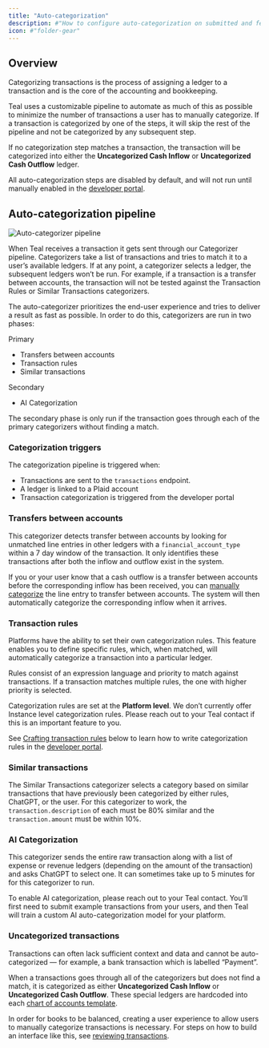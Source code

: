 ```yaml
---
title: "Auto-categorization"
description: #"How to configure auto-categorization on submitted and fetched transactions."
icon: #"folder-gear"
---
```


## Overview

Categorizing transactions is the process of assigning a ledger to a transaction and is the core of the accounting and bookkeeping.

Teal uses a customizable pipeline to automate as much of this as possible to minimize the number of transactions a user has to manually categorize. If a transaction is categorized by one of the steps, it will skip the rest of the pipeline and not be categorized by any subsequent step.

If no categorization step matches a transaction, the transaction will be categorized into either the **Uncategorized Cash Inflow** or **Uncategorized Cash Outflow** ledger.

All auto-categorization steps are disabled by default, and will not run until manually enabled in the [developer portal]().

## Auto-categorization pipeline

![Auto-categorizer pipeline](/images/auto-categorizer-pipeline.png)

When Teal receives a transaction it gets sent through our Categorizer pipeline. Categorizers take a list of transactions and tries to match it to a user’s available ledgers. If at any point, a categorizer selects a ledger, the subsequent ledgers won’t be run. For example, if a transaction is a transfer between accounts, the transaction will not be tested against the Transaction Rules or Similar Transactions categorizers.

The auto-categorizer prioritizes the end-user experience and tries to deliver a result as fast as possible. In order to do this, categorizers are run in two phases:

Primary

- Transfers between accounts
- Transaction rules
- Similar transactions

Secondary

- AI Categorization

The secondary phase is only run if the transaction goes through each of the primary categorizers without finding a match.

### Categorization triggers

The categorization pipeline is triggered when:

- Transactions are sent to the `transactions` endpoint.
- A ledger is linked to a Plaid account
- Transaction categorization is triggered from the developer portal

### Transfers between accounts

This categorizer detects transfer between accounts by looking for unmatched line entries in other ledgers with a `financial_account_type` within a 7 day window of the transaction. It only identifies these transactions after both the inflow and outflow exist in the system.

If you or your user know that a cash outflow is a transfer between accounts before the corresponding inflow has been received, you can [manually categorize](/interfaces/reviewing_transactions) the line entry to transfer between accounts. The system will then automatically categorize the corresponding inflow when it arrives.

### Transaction rules

Platforms have the ability to set their own categorization rules. This feature enables you to define specific rules, which, when matched, will automatically categorize a transaction into a particular ledger.

Rules consist of an expression language and priority to match against transactions. If a transaction matches multiple rules, the one with higher priority is selected.

Categorization rules are set at the **Platform level**. We don’t currently offer Instance level categorization rules. Please reach out to your Teal contact if this is an important feature to you.

See [Crafting transaction rules]() below to learn how to write categorization rules in the [developer portal]().

### Similar transactions

The Similar Transactions categorizer selects a category based on similar transactions that have previously been categorized by either rules, ChatGPT, or the user. For this categorizer to work, the `transaction.description` of each must be 80% similar and the `transaction.amount` must be within 10%.

### AI Categorization

This categorizer sends the entire raw transaction along with a list of expense or revenue ledgers (depending on the amount of the transaction) and asks ChatGPT to select one. It can sometimes take up to 5 minutes for for this categorizer to run.

To enable AI categorization, please reach out to your Teal contact. You’ll first need to submit example transactions from your users, and then Teal will train a custom AI auto-categorization model for your platform.

### Uncategorized transactions

Transactions can often lack sufficient context and data and cannot be auto-categorized — for example, a bank transaction which is labelled “Payment”.

When a transactions goes through all of the categorizers but does not find a match, it is categorized as either **Uncategorized Cash Inflow** or **Uncategorized Cash Outflow**. These special ledgers are hardcoded into each [chart of accounts template](/accounting_package/platform_gl/configuration/chart_of_accounts_config.mdx).

In order for books to be balanced, creating a user experience to allow users to manually categorize transactions is necessary. For steps on how to build an interface like this, see [reviewing transactions](/interfaces/reviewing_transactions).

